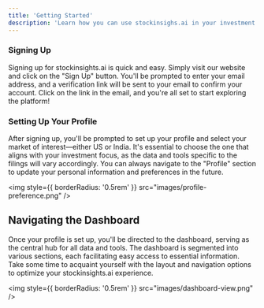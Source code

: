 ```yaml
---
title: 'Getting Started'
description: 'Learn how you can use stockinsighs.ai in your investment journey'
---
```


### Signing Up

Signing up for stockinsights.ai is quick and easy. Simply visit our website and click on the "Sign Up" button. You'll be prompted to enter your email address, and a verification link will be sent to your email to confirm your account. Click on the link in the email, and you're all set to start exploring the platform!

### Setting Up Your Profile

After signing up, you'll be prompted to set up your profile and select your market of interest—either US or India. It's essential to choose the one that aligns with your investment focus, as the data and tools specific to the filings will vary accordingly. You can always navigate to the "Profile" section to update your personal information and preferences in the future.

<img
  style={{ borderRadius: '0.5rem' }}
  src="images/profile-preference.png"
/>

## Navigating the Dashboard

Once your profile is set up, you'll be directed to the dashboard, serving as the central hub for all data and tools. The dashboard is segmented into various sections, each facilitating easy access to essential information. Take some time to acquaint yourself with the layout and navigation options to optimize your stockinsights.ai experience.

<img
  style={{ borderRadius: '0.5rem' }}
  src="images/dashboard-view.png"
/>